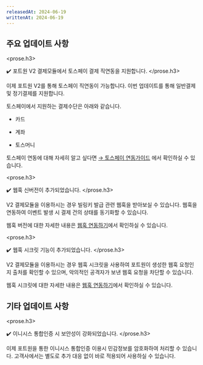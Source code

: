 ```yaml
---
releasedAt: 2024-06-19
writtenAt: 2024-06-19
---
```



## 주요 업데이트 사항

<prose.h3>
  <PaymentV2 />

  ✔️ 포트원 V2 결제모듈에서 토스페이 결제 직연동을 지원합니다.
</prose.h3>

이제 포트원 V2를 통해 토스페이 직연동이 가능합니다. 이번 업데이트를 통해 일반결제 및 정기결제를 지원합니다.

토스페이에서 지원하는 결제수단은 아래와 같습니다.

- 카드

- 계좌

- 토스머니

토스페이 연동에 대해 자세히 알고 싶다면 [→ 토스페이 연동가이드](/docs/ko/v2-payment/pg/tosspay-v2?v=v2) 에서 확인하실 수 있습니다.

<prose.h3>
  <PaymentV2 />

  ✔️ 웹훅 신버전이 추가되었습니다.
</prose.h3>

V2 결제모듈을 이용하시는 경우 빌링키 발급 관련 웹훅을 받아보실 수 있습니다.
웹훅을 연동하여 이벤트 발생 시 결제 건의 상태를 동기화할 수 있습니다.

웹훅 버전에 대한 자세한 내용은 [웹훅 연동하기](/docs/ko/v2-payment/webhook?v=v2#웹훅-버전에-따른-스키마-안내)에서 확인하실 수 있습니다.

<prose.h3>
  <PaymentV2 />

  ✔️ 웹훅 시크릿 기능이 추가되었습니다.
</prose.h3>

V2 결제모듈을 이용하시는 경우 웹훅 시크릿을 사용하여 포트원이 생성한 웹훅 요청인지 출처를 확인할 수 있으며,
악의적인 공격자가 보낸 웹훅 요청을 차단할 수 있습니다.

웹훅 시크릿에 대한 자세한 내용은 [웹훅 연동하기](/docs/ko/v2-payment/webhook?v=v2#웹훅-요청-검증하기)에서 확인하실 수 있습니다.

## 기타 업데이트 사항

<prose.h3>
  <PaymentV1 />

  ✔️ 이니시스 통합인증 시 보안성이 강화되었습니다.
</prose.h3>

이제 포트원을 통한 이니시스 통합인증 이용시 민감정보를 암호화하여 처리할 수 있습니다.
고객사에서는 별도로 추가 대응 없이 바로 적용되어 사용하실 수 있습니다.
